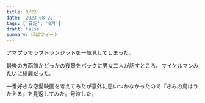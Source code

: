 ```yaml
---
title: 8/22
date: '2023-08-22'
tags: ['日記', '8月']
draft: false
summary: ほぼツイート
---
```

アマプラでラブトランジットを一気見してしまった。

最後の方函館かどっかの夜景をバックに男女二人が話すところ、マイケルマンみたいに綺麗だった。

一番好きな恋愛映画を考えてみたが意外に思いつかなかったので『きみの鳥はうたえる』を見返してみた。号泣した。
